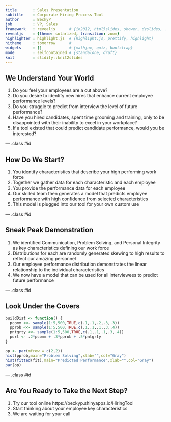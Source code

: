 ```yaml
---
title       : Sales Presentation
subtitle    : Corporate Hiring Process Tool
author      : BeckyP
job         : VP, Sales
framework   : revealjs      # {io2012, html5slides, shower, dzslides, ...}
revealjs    : {theme: solarized, transition: zoom}
highlighter : highlight.js  # {highlight.js, prettify, highlight}
hitheme     : tomorrow      # 
widgets     : []            # {mathjax, quiz, bootstrap}
mode        : selfcontained # {standalone, draft}
knit        : slidify::knit2slides
---
```


## We Understand Your World

1. Do you feel your employees are a cut above?
2. Do you desire to identify new hires that enhance current employee performance levels? 
3. Do you struggle to predict from interview the level of future performance?
4. Have you hired candidates, spent time grooming and training, only to be disappointed with their inability to excel in your workplace?
5. If a tool existed that could predict candidate performance, would you be interested?

--- .class #id 

## How Do We Start?

1. You identify characteristics that describe your high performing work force
2. Together we gather data for each characteristic and each employee
3. You provide the performance data for each employee
4. Our skilled team then generates a model that predicts employee performance with high confidence from selected characteristics
5. This model is plugged into our tool for your own custom use

--- .class #id 

## Sneak Peak Demonstration

1. We identified Communication, Problem Solving, and Personal Integrity as key characteristics defining our work force
2. Distributions for each are randomly generated skewing to high results to reflect our amazing personnel 
3. Our employee performance distribution demonstrates the linear relationship to the individual characteristics
4. We now have a model that can be used for all interviewees to predict future performance


--- .class #id 

## Look Under the Covers

```r
buildDist <- function() {
  pcomm <<- sample(1:5,500,TRUE,c(.1,.1,.2,.3,.3))
  pprob <<- sample(1:5,500,TRUE,c(.1,.1,.1,.3,.4))
  pntgrty <<- sample(1:5,500,TRUE,c(.1,.1,.1,.3,.4))
  port <- .2*pcomm + .3*pprob + .5*pntgrty
}

op <- par(mfrow = c(2,2))
hist(pprob,main="Problem Solving",xlab="",col="Gray")
hist(fitted(fit),main="Predicted Performance",xlab="",col="Gray")
par(op)

```

--- .class #id 

## Are You Ready to Take the Next Step?

1. Try our tool online https://beckyp.shinyapps.io/HiringTool  
2. Start thinking about your employee key characteristics
3. We are waiting for your call
